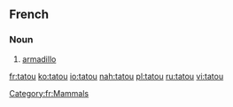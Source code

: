 ==French==
{{wikipedia|lang=fr}}
===Noun===
{{fr-noun|m}}

# [[armadillo]]

[[Category:fr:Mammals]]

[[fr:tatou]]
[[ko:tatou]]
[[io:tatou]]
[[nah:tatou]]
[[pl:tatou]]
[[ru:tatou]]
[[vi:tatou]]